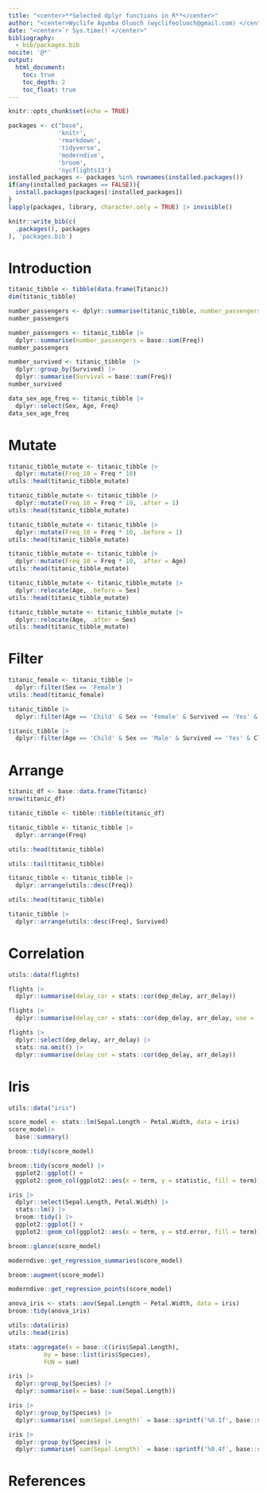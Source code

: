 ```yaml
---
title: "<center>**Selected dplyr functions in R**</center>"
author: "<center>Wyclife Agumba Oluoch (wyclifeoluoch@gmail.com) </center>"
date: "<center>`r Sys.time()`</center>"
bibliography: 
  - bib/packages.bib
nocite: '@*'
output: 
  html_document:
    toc: true
    toc_depth: 2
    toc_float: true
---
```


```r
knitr::opts_chunk$set(echo = TRUE)
```


```r
packages <- c("base",
              'knitr',
              'rmarkdown',
              'tidyverse',
              'moderndive',
              'broom',
              'nycflights13')
installed_packages <- packages %in% rownames(installed.packages())
if(any(installed_packages == FALSE)){
  install.packages(packages[!installed_packages])
}
lapply(packages, library, character.only = TRUE) |> invisible()
```

```r
knitr::write_bib(c(
  .packages(), packages
), 'packages.bib')
```

# Introduction

```r
titanic_tibble <- tibble(data.frame(Titanic))
dim(titanic_tibble)
```

```r
number_passengers <- dplyr::summarise(titanic_tibble, number_passengers = base::sum(Freq))
number_passengers
```

```r
number_passengers <- titanic_tibble |>  
  dplyr::summarise(number_passengers = base::sum(Freq))
number_passengers
```

```r
number_survived <- titanic_tibble  |>  
  dplyr::group_by(Survived) |>  
  dplyr::summarise(Survival = base::sum(Freq))
number_survived
```

```r
data_sex_age_freq <- titanic_tibble |> 
  dplyr::select(Sex, Age, Freq)
data_sex_age_freq
```

# Mutate

```r
titanic_tibble_mutate <- titanic_tibble |> 
  dplyr::mutate(Freq_10 = Freq * 10)
utils::head(titanic_tibble_mutate)
```

```r
titanic_tibble_mutate <- titanic_tibble |> 
  dplyr::mutate(Freq_10 = Freq * 10, .after = 1)
utils::head(titanic_tibble_mutate)
```

```r
titanic_tibble_mutate <- titanic_tibble |> 
  dplyr::mutate(Freq_10 = Freq * 10, .before = 1)
utils::head(titanic_tibble_mutate)
```

```r
titanic_tibble_mutate <- titanic_tibble |> 
  dplyr::mutate(Freq_10 = Freq * 10, .after = Age) 
utils::head(titanic_tibble_mutate)
```

```r
titanic_tibble_mutate <- titanic_tibble_mutate |> 
  dplyr::relocate(Age, .before = Sex)  
utils::head(titanic_tibble_mutate)
```

```r
titanic_tibble_mutate <- titanic_tibble_mutate |> 
  dplyr::relocate(Age, .after = Sex)
utils::head(titanic_tibble_mutate)
```

# Filter

```r
titanic_female <- titanic_tibble |> 
  dplyr::filter(Sex == 'Female') 
utils::head(titanic_female) 
```

```r
titanic_tibble |> 
  dplyr::filter(Age == 'Child' & Sex == 'Female' & Survived == 'Yes' & Class == '1st')
```

```r
titanic_tibble |> 
  dplyr::filter(Age == 'Child' & Sex == 'Male' & Survived == 'Yes' & Class == '1st')
```

# Arrange

```r
titanic_df <- base::data.frame(Titanic) 
nrow(titanic_df)
```

```r
titanic_tibble <- tibble::tibble(titanic_df)
```

```r
titanic_tibble <- titanic_tibble |> 
  dplyr::arrange(Freq)
```


```r
utils::head(titanic_tibble) 
```


```r
utils::tail(titanic_tibble)
```

```r
titanic_tibble <- titanic_tibble |> 
  dplyr::arrange(utils::desc(Freq)) 
```


```r
utils::head(titanic_tibble)
```


```r
titanic_tibble |> 
  dplyr::arrange(utils::desc(Freq), Survived)
```

# Correlation

```r
utils::data(flights)
```


```r
flights |> 
  dplyr::summarise(delay_cor = stats::cor(dep_delay, arr_delay))
```


```r
flights |> 
  dplyr::summarise(delay_cor = stats::cor(dep_delay, arr_delay, use = 'complete.obs'))
```


```r
flights |> 
  dplyr::select(dep_delay, arr_delay) |>
  stats::na.omit() |> 
  dplyr::summarise(delay_cor = stats::cor(dep_delay, arr_delay))
```

# Iris

```r
utils::data("iris")
```


```r
score_model <- stats::lm(Sepal.Length ~ Petal.Width, data = iris) 
score_model|> 
  base::summary()
```

```r
broom::tidy(score_model)
```


```r
broom::tidy(score_model) |>
  ggplot2::ggplot() + 
  ggplot2::geom_col(ggplot2::aes(x = term, y = statistic, fill = term))
```


```r
iris |> 
  dplyr::select(Sepal.Length, Petal.Width) |> 
  stats::lm() |> 
  broom::tidy() |> 
  ggplot2::ggplot() + 
  ggplot2::geom_col(ggplot2::aes(x = term, y = std.error, fill = term))
```


```r
broom::glance(score_model)
```


```r
moderndive::get_regression_summaries(score_model) 
```


```r
broom::augment(score_model)
```


```r
moderndive::get_regression_points(score_model)
```


```r
anova_iris <- stats::aov(Sepal.Length ~ Petal.Width, data = iris)
broom::tidy(anova_iris)
```


```r
utils::data(iris) 
utils::head(iris)
```


```r
stats::aggregate(x = base::c(iris$Sepal.Length), 
          by = base::list(iris$Species), 
          FUN = sum)
```


```r
iris |> 
  dplyr::group_by(Species) |> 
  dplyr::summarise(x = base::sum(Sepal.Length))
```

```r
iris |> 
  dplyr::group_by(Species) |> 
  dplyr::summarise(`sum(Sepal.Length)` = base::sprintf('%0.1f', base::sum(Sepal.Length)))
```

```r
iris |> 
  dplyr::group_by(Species) |> 
  dplyr::summarise(`sum(Sepal.Length)` = base::sprintf('%0.4f', base::sum(Sepal.Length)))
```

# References